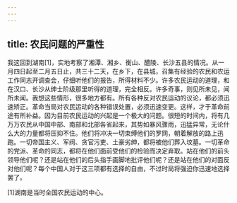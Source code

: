```yaml
---
---
---
```

title: 农民问题的严重性
---




我这回到湖南[1]，实地考察了湘潭、湘乡、衡山、醴陵、长沙五县的情况。从一月四日起至二月五日止，共三十二天，在乡下，在县城，召集有经验的农民和农运工作同志开调查会，仔细听他们的报告，所得材料不少。许多农民运动的道理，和在汉口、长沙从绅士阶级那里听得的道理，完全相反。许多奇事，则见所未见，闻所未闻。我想这些情形，很多地方都有。所有各种反对农民运动的议论，都必须迅速矫正。革命当局对农民运动的各种错误处置，必须迅速变更。这样，才于革命前途有所补益。因为目前农民运动的兴起是一个极大的问题。很短的时间内，将有几万万农民从中国中部、南部和北部各省起来，其势如暴风骤雨，迅猛异常，无论什么大的力量都将压抑不住。他们将冲决一切束缚他们的罗网，朝着解放的路上迅跑。一切帝国主义、军阀、贪官污吏、土豪劣绅，都将被他们葬入坟墓。一切革命的党派、革命的同志，都将在他们面前受他们的检验而决定弃取。站在他们的前头领导他们呢？还是站在他们的后头指手画脚地批评他们呢？还是站在他们的对面反对他们呢？每个中国人对于这三项都有选择的自由，不过时局将强迫你迅速地选择罢了。



[1]湖南是当时全国农民运动的中心。